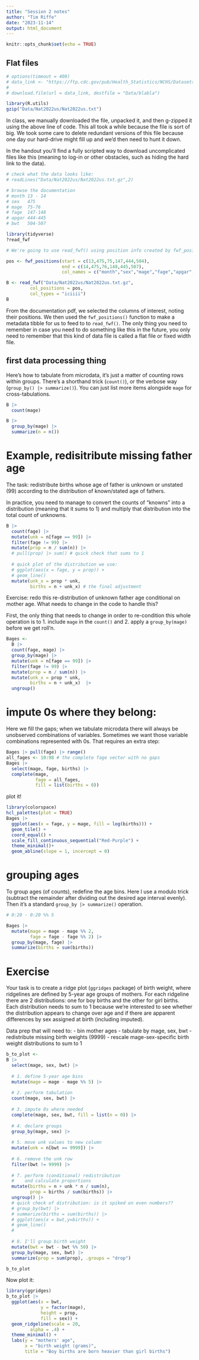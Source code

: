```yaml
---
title: "Session 2 notes"
author: "Tim Riffe"
date: "2023-11-14"
output: html_document
---
```


```r
knitr::opts_chunk$set(echo = TRUE)
```

## Flat files

```r
# options(timeout = 400)
# data_link <- "https://ftp.cdc.gov/pub/Health_Statistics/NCHS/Datasets/DVS/natality/Nat2022us.zip"
# 
# download.file(url = data_link, destfile = "Data/blabla")

library(R.utils)
gzip("Data/Nat2022us/Nat2022us.txt")
```

In class, we manually downloaded the file, unpacked it, and then g-zipped it using the above line of code. This all took a while because the file is sort of big. We took some care to delete redundant versions of this file because one day our hard-drive might fill up and we'd then need to hunt it down.

In the handout you'll find a fully scripted way to download uncomplicated files like this (meaning to log-in or other obstacles, such as hiding the hard link to the data).

```r
# check what the data looks like:
# readLines("Data/Nat2022us/Nat2022us.txt.gz",2)

# browse the documentation
# month 13 - 14
# sex   475
# mage  75-76
# fage  147-148
# apgar 444-445
# bwt   504-507

library(tidyverse)
?read_fwf

# We're going to use read_fwf() using position info created by fwf_positions()

pos <- fwf_positions(start = c(13,475,75,147,444,504),
                     end = c(14,475,76,148,445,507),
                     col_names = c("month","sex","mage","fage","apgar","bwt"))

B <- read_fwf("Data/Nat2022us/Nat2022us.txt.gz",
         col_positions = pos,
         col_types = "iciiii")
B
```

From the documentation pdf, we selected the columns of interest, noting their positions. We then used the `fwf_positions()` function to make a metadata tibble for us to feed to to `read_fwf()`. The only thing you need to remember in case you need to do something like this in the future, you only need to remember that this kind of data file is called a flat file or fixed width file.

## first data processing thing

Here's how to tabulate from microdata, it's just a matter of counting rows within groups. There's a shorthand trick (`count()`), or the verbose way (`group_by() |> summarize()`). You can just list more items alongside `mage` for cross-tabulations.
```r
B |> 
  count(mage)

B |> 
  group_by(mage) |> 
  summarize(n = n())
```

# Example, redisitribute missing father age


The task: redistribute births whose age of father is unknown or unstated (99) according to the distribution of known/stated age of fathers.

In practice, you need to manage to convert the counts of "knowns" into a distribution (meaning that it sums to 1) and multiply that distribution into the total count of unknowns.
```r
B |> 
  count(fage) |> 
  mutate(unk = n[fage == 99]) |> 
  filter(fage != 99) |> 
  mutate(prop = n / sum(n)) |>  
  # pull(prop) |> sum() # quick check that sums to 1
  
  # quick plot of the distribution we use:
  # ggplot(aes(x = fage, y = prop)) +
  # geom_line()
  mutate(unk_x = prop * unk,
         births = n + unk_x) # the final adjustment
```

Exercise: redo this re-distribution of unknown father age conditional on mother age. What needs to change in the code to handle this?

First, the only thing that needs to change in order to re-condition this whole operation is to 1. include `mage` in the `count()` and 2. apply a `group_by(mage)` before we get roll'n.
```r

Bages <-
  B |> 
  count(fage, mage) |>
  group_by(mage) |> 
  mutate(unk = n[fage == 99]) |> 
  filter(fage != 99) |> 
  mutate(prop = n / sum(n)) |>  
  mutate(unk_x = prop * unk,
         births = n + unk_x)  |> 
  ungroup() 

```

# impute 0s where they belong:

Here we fill the gaps; when we tabulate microdata there will always be unobserved combinations of variables. Sometimes we want those variable combinations represented with 0s. That requires an extra step:
```r

Bages |> pull(fage) |> range()
all_fages <- 10:98 # the complete fage vector with no gaps
Bages |> 
  select(mage, fage, births) |> 
  complete(mage, 
           fage = all_fages, 
           fill = list(births = 0))
```

plot it!

```r
library(colorspace)
hcl_palettes(plot = TRUE)
Bages |> 
  ggplot(aes(x = fage, y = mage, fill = log(births))) +
  geom_tile() +
  coord_equal() +
  scale_fill_continuous_sequential("Red-Purple") +
  theme_minimal()+
  geom_abline(slope = 1, incercept = 0)
```

# grouping ages

To group ages (of counts), redefine the age bins. Here I use a modulo trick (subtract the remainder after dividing out the desired age interval evenly). Then it's a standard `group_by |> summarize()` operation.
```r
# 0:20 - 0:20 %% 5

Bages |> 
  mutate(mage = mage - mage %% 2,
         fage = fage - fage %% 2) |> 
  group_by(mage, fage) |> 
  summarize(births = sum(births))
```

# Exercise

Your task is to create a ridge plot (`ggridges` package) of birth weight, where ridgelines are defined by 5-year age groups of mothers. For each ridgeline there are 2 distributions: one for boy births and the other for girl births. Each distribution needs to sum to 1 because we're interested to see whether the distribution appears to change over age and if there are apparent differences by sex assigned at birth (including imputed).

Data prep that will need to:
- bin mother ages
- tabulate by mage, sex, bwt
- redistribute missing birth weights (9999)
- rescale mage-sex-specific birth weight distributions to sum to 1

```r
b_to_plot <-
B |> 
  select(mage, sex, bwt) |> 
  
  # 1. define 5-year age bins
  mutate(mage = mage - mage %% 5) |> 
  
  # 2. perform tabulation
  count(mage, sex, bwt) |> 
  
  # 3. impute 0s where needed
  complete(mage, sex, bwt, fill = list(n = 0)) |> 
  
  # 4. declare groups
  group_by(mage, sex) |> 
  
  # 5. move unk values to new column
  mutate(unk = n[bwt == 9999]) |> 
  
  # 6. remove the unk row
  filter(bwt != 9999) |> 
  
  # 7. perform (conditional) redistribution
  #    and calculate proportions
  mutate(births = n + unk * n / sum(n),
         prop = births / sum(births)) |> 
  ungroup() |> 
  # quick check of distribution: is it spiked on even numbers??
  # group_by(bwt) |> 
  # summarize(births = sum(births)) |> 
  # ggplot(aes(x = bwt,y=births)) +
  # geom_line()
  # 
  
  # 8. I'll group birth weight
  mutate(bwt = bwt - bwt %% 50) |> 
  group_by(mage, sex, bwt) |> 
  summarize(prop = sum(prop), .groups = "drop")

b_to_plot
```

Now plot it:

```r
library(ggridges)
b_to_plot |> 
  ggplot(aes(x = bwt, 
             y = factor(mage),
             height = prop,
             fill = sex)) +
  geom_ridgeline(scale = 20,
         alpha = .4) +
  theme_minimal() +
  labs(y = "mothers' age",
       x = "birth weight (grams)",
       title = "Boy births are born heavier than girl births")
```


















